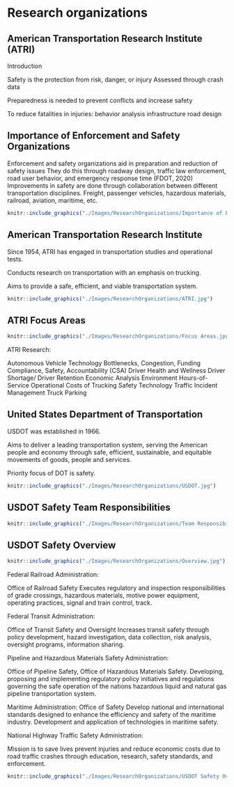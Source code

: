 # Research organizations {#ResearchOrganizations}

## American Transportation Research Institute (ATRI) {#organization-ATRI}
Introduction

Safety is the protection from risk, danger, or injury
Assessed through crash data

Preparedness is needed to prevent conflicts and increase safety

To reduce fatalities in injuries:
behavior analysis
infrastructure 
road design

## Importance of Enforcement and Safety Organizations {#organization-imp}

Enforcement and safety organizations aid in preparation and reduction of safety issues
They do this through roadway design, traffic law enforcement, road user behavior, and emergency response time (FDOT, 2020)
Improvements in safety are done through collaboration between different transportation disciplines.
Freight, passenger vehicles, hazardous materials, railroad, aviation, maritime, etc.

```r
knitr::include_graphics("./Images/ResearchOrganizations/Importance of Enforcement.jpg")
```
## American Transportation Research Institute {#organization-ATRIOrganization}
Since 1954, ATRI has engaged in transportation studies and operational tests.

Conducts research on transportation with an emphasis on trucking.

Aims to provide a safe, efficient, and viable transportation system.

```r
knitr::include_graphics("./Images/ResearchOrganizations/ATRI.jpg")
```

## ATRI Focus Areas {#organization-focusareas}


```r
knitr::include_graphics("./Images/ResearchOrganizations/Focus Areas.jpg")
```

ATRI Research:

Autonomous Vehicle Technology
Bottlenecks, Congestion, Funding
Compliance, Safety, Accountability (CSA)
Driver Health and Wellness
Driver Shortage/ Driver Retention
Economic Analysis
Environment
Hours-of-Service
Operational Costs of Trucking
Safety
Technology
Traffic Incident Management
Truck Parking



## United States Department of Transportation{#organization-usdot}

USDOT was established in 1966. 

Aims to deliver a leading transportation system, serving the American people and economy through safe, efficient, sustainable, and equitable movements of goods, people and services.

Priority focus of DOT is safety.

```r
knitr::include_graphics("./Images/ResearchOrganizations/USDOT.jpg")
```

## USDOT Safety Team Responsibilities{#organization-usdotsafety}

```r
knitr::include_graphics("./Images/ResearchOrganizations/Team Responsibilities.jpg")
```

## USDOT Safety Overview{#organization-overview}

```r
knitr::include_graphics("./Images/ResearchOrganizations/Overview.jpg")
```

Federal Railroad Administration:

Office of Railroad Safety
Executes regulatory and inspection responsibilities of grade crossings, hazardous materials, motive power equipment, operating practices, signal and train control, track.

Federal Transit Administration:

Office of Transit Safety and Oversight
Increases transit safety through policy development, hazard investigation, data collection, risk analysis, oversight programs, information sharing.

Pipeline and Hazardous Materials Safety Administration:

Office of Pipeline Safety, Office of Hazardous Materials Safety.
Developing, proposing and implementing regulatory policy initiatives and regulations governing the safe operation of the nations hazardous liquid and natural gas pipeline transportation system.

Maritime Administration:
Office of Safety
Develop national and international standards designed to enhance the efficiency and safety of the maritime industry. 
Development and application of technologies in maritime safety.

National Highway Traffic Safety Administration:

Mission is to save lives prevent injuries and reduce economic costs due to road traffic crashes through education, research, safety standards, and enforcement.


```r
knitr::include_graphics("./Images/ResearchOrganizations/USDOT Safety Overview.jpg")
```



